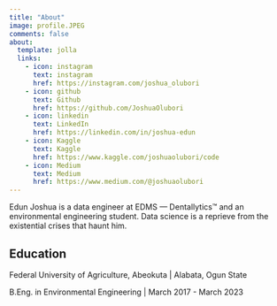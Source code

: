 ```yaml
---
title: "About"
image: profile.JPEG
comments: false
about:
  template: jolla
  links:
    - icon: instagram
      text: instagram
      href: https://instagram.com/joshua_olubori
    - icon: github
      text: Github
      href: https://github.com/JoshuaOlubori
    - icon: linkedin
      text: LinkedIn
      href: https://linkedin.com/in/joshua-edun
    - icon: Kaggle
      text: Kaggle
      href: https://www.kaggle.com/joshuaolubori/code
    - icon: Medium
      text: Medium
      href: https://www.medium.com/@joshuaolubori
---
```


Edun Joshua is a data engineer at EDMS — Dentallytics™ and an environmental engineering student. Data science is a reprieve from the existential crises that haunt him.


## Education

Federal University of Agriculture, Abeokuta \| Alabata, Ogun State

B.Eng. in Environmental Engineering \| March 2017 - March 2023